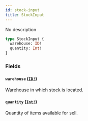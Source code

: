 ```yaml
---
id: stock-input
title: StockInput
---
```


No description

```graphql
type StockInput {
  warehouse: ID!
  quantity: Int!
}
```

### Fields

#### `warehouse` ([`ID!`](../../../developer/api-reference/scalars/id))

Warehouse in which stock is located.

#### `quantity` ([`Int!`](../../../developer/api-reference/scalars/int))

Quantity of items available for sell.
